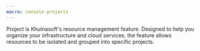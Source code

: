 ```yaml
---
macro: console-projects
---
```


Project is Khulnasoft's resource management feature. Designed to help you organize your infrastructure and cloud services, the feature allows resources to be isolated and grouped into specific projects. 